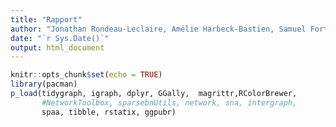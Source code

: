 ```yaml
---
title: "Rapport"
author: "Jonathan Rondeau-Leclaire, Amélie Harbeck-Bastien, Samuel Fortin"
date: "`r Sys.Date()`"
output: html_document
---
```


```r
knitr::opts_chunk$set(echo = TRUE)
library(pacman)
p_load(tidygraph, igraph, dplyr, GGally,  magrittr,RColorBrewer, 
       #NetworkToolbox, sparsebnUtils, network, sna, intergraph,
       spaa, tibble, rstatix, ggpubr)

```
